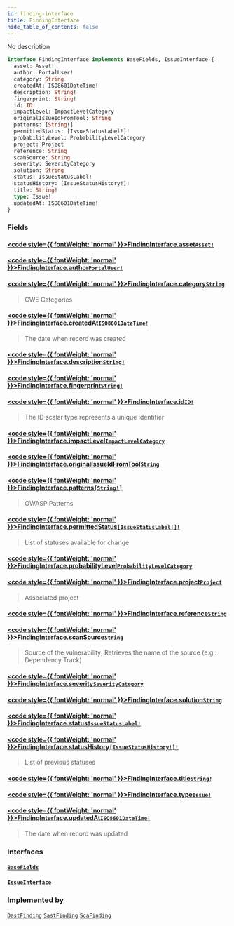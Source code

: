 ```yaml
---
id: finding-interface
title: FindingInterface
hide_table_of_contents: false
---
```








No description

```graphql
interface FindingInterface implements BaseFields, IssueInterface {
  asset: Asset!
  author: PortalUser!
  category: String
  createdAt: ISO8601DateTime!
  description: String!
  fingerprint: String!
  id: ID!
  impactLevel: ImpactLevelCategory
  originalIssueIdFromTool: String
  patterns: [String!]
  permittedStatus: [IssueStatusLabel!]!
  probabilityLevel: ProbabilityLevelCategory
  project: Project
  reference: String
  scanSource: String
  severity: SeverityCategory
  solution: String
  status: IssueStatusLabel!
  statusHistory: [IssueStatusHistory!]!
  title: String!
  type: Issue!
  updatedAt: ISO8601DateTime!
}
```


### Fields

#### [<code style={{ fontWeight: 'normal' }}>FindingInterface.<b>asset</b></code>](#)<Bullet />[`Asset!`](/api/graphql/documentation/objects/asset) <Badge class="secondary" text="non-null"/> <Badge class="secondary" text="object"/>
> 
> 

#### [<code style={{ fontWeight: 'normal' }}>FindingInterface.<b>author</b></code>](#)<Bullet />[`PortalUser!`](/api/graphql/documentation/objects/portal-user) <Badge class="secondary" text="non-null"/> <Badge class="secondary" text="object"/>
> 
> 

#### [<code style={{ fontWeight: 'normal' }}>FindingInterface.<b>category</b></code>](#)<Bullet />[`String`](/api/graphql/documentation/scalars/string) <Badge class="secondary" text="scalar"/>
> CWE Categories
> 

#### [<code style={{ fontWeight: 'normal' }}>FindingInterface.<b>createdAt</b></code>](#)<Bullet />[`ISO8601DateTime!`](/api/graphql/documentation/scalars/iso8601-date-time) <Badge class="secondary" text="non-null"/> <Badge class="secondary" text="scalar"/>
> The date when record was created
> 

#### [<code style={{ fontWeight: 'normal' }}>FindingInterface.<b>description</b></code>](#)<Bullet />[`String!`](/api/graphql/documentation/scalars/string) <Badge class="secondary" text="non-null"/> <Badge class="secondary" text="scalar"/>
> 
> 

#### [<code style={{ fontWeight: 'normal' }}>FindingInterface.<b>fingerprint</b></code>](#)<Bullet />[`String!`](/api/graphql/documentation/scalars/string) <Badge class="secondary" text="non-null"/> <Badge class="secondary" text="scalar"/>
> 
> 

#### [<code style={{ fontWeight: 'normal' }}>FindingInterface.<b>id</b></code>](#)<Bullet />[`ID!`](/api/graphql/documentation/scalars/id) <Badge class="secondary" text="non-null"/> <Badge class="secondary" text="scalar"/>
> The ID scalar type represents a unique identifier
> 

#### [<code style={{ fontWeight: 'normal' }}>FindingInterface.<b>impactLevel</b></code>](#)<Bullet />[`ImpactLevelCategory`](/api/graphql/documentation/enums/impact-level-category) <Badge class="secondary" text="enum"/>
> 
> 

#### [<code style={{ fontWeight: 'normal' }}>FindingInterface.<b>originalIssueIdFromTool</b></code>](#)<Bullet />[`String`](/api/graphql/documentation/scalars/string) <Badge class="secondary" text="scalar"/>
> 
> 

#### [<code style={{ fontWeight: 'normal' }}>FindingInterface.<b>patterns</b></code>](#)<Bullet />[`[String!]`](/api/graphql/documentation/scalars/string) <Badge class="secondary" text="list"/> <Badge class="secondary" text="scalar"/>
> OWASP Patterns
> 

#### [<code style={{ fontWeight: 'normal' }}>FindingInterface.<b>permittedStatus</b></code>](#)<Bullet />[`[IssueStatusLabel!]!`](/api/graphql/documentation/enums/issue-status-label) <Badge class="secondary" text="non-null"/> <Badge class="secondary" text="enum"/>
> List of statuses available for change
> 

#### [<code style={{ fontWeight: 'normal' }}>FindingInterface.<b>probabilityLevel</b></code>](#)<Bullet />[`ProbabilityLevelCategory`](/api/graphql/documentation/enums/probability-level-category) <Badge class="secondary" text="enum"/>
> 
> 

#### [<code style={{ fontWeight: 'normal' }}>FindingInterface.<b>project</b></code>](#)<Bullet />[`Project`](/api/graphql/documentation/objects/project) <Badge class="secondary" text="object"/>
> Associated project
> 

#### [<code style={{ fontWeight: 'normal' }}>FindingInterface.<b>reference</b></code>](#)<Bullet />[`String`](/api/graphql/documentation/scalars/string) <Badge class="secondary" text="scalar"/>
> 
> 

#### [<code style={{ fontWeight: 'normal' }}>FindingInterface.<b>scanSource</b></code>](#)<Bullet />[`String`](/api/graphql/documentation/scalars/string) <Badge class="secondary" text="scalar"/>
> Source of the vulnerability; Retrieves the name of the source (e.g.: Dependency Track)
> 

#### [<code style={{ fontWeight: 'normal' }}>FindingInterface.<b>severity</b></code>](#)<Bullet />[`SeverityCategory`](/api/graphql/documentation/enums/severity-category) <Badge class="secondary" text="enum"/>
> 
> 

#### [<code style={{ fontWeight: 'normal' }}>FindingInterface.<b>solution</b></code>](#)<Bullet />[`String`](/api/graphql/documentation/scalars/string) <Badge class="secondary" text="scalar"/>
> 
> 

#### [<code style={{ fontWeight: 'normal' }}>FindingInterface.<b>status</b></code>](#)<Bullet />[`IssueStatusLabel!`](/api/graphql/documentation/enums/issue-status-label) <Badge class="secondary" text="non-null"/> <Badge class="secondary" text="enum"/>
> 
> 

#### [<code style={{ fontWeight: 'normal' }}>FindingInterface.<b>statusHistory</b></code>](#)<Bullet />[`[IssueStatusHistory!]!`](/api/graphql/documentation/objects/issue-status-history) <Badge class="secondary" text="non-null"/> <Badge class="secondary" text="object"/>
> List of previous statuses
> 

#### [<code style={{ fontWeight: 'normal' }}>FindingInterface.<b>title</b></code>](#)<Bullet />[`String!`](/api/graphql/documentation/scalars/string) <Badge class="secondary" text="non-null"/> <Badge class="secondary" text="scalar"/>
> 
> 

#### [<code style={{ fontWeight: 'normal' }}>FindingInterface.<b>type</b></code>](#)<Bullet />[`Issue!`](/api/graphql/documentation/enums/issue) <Badge class="secondary" text="non-null"/> <Badge class="secondary" text="enum"/>
> 
> 

#### [<code style={{ fontWeight: 'normal' }}>FindingInterface.<b>updatedAt</b></code>](#)<Bullet />[`ISO8601DateTime!`](/api/graphql/documentation/scalars/iso8601-date-time) <Badge class="secondary" text="non-null"/> <Badge class="secondary" text="scalar"/>
> The date when record was updated
> 

### Interfaces

#### [`BaseFields`](/api/graphql/documentation/interfaces/base-fields) <Badge class="secondary" text="interface"/>
> 
> 

#### [`IssueInterface`](/api/graphql/documentation/interfaces/issue-interface) <Badge class="secondary" text="interface"/>
> 
> 



### Implemented by

[`DastFinding`](/api/graphql/documentation/objects/dast-finding)  <Badge class="secondary" text="object"/><Bullet />[`SastFinding`](/api/graphql/documentation/objects/sast-finding)  <Badge class="secondary" text="object"/><Bullet />[`ScaFinding`](/api/graphql/documentation/objects/sca-finding)  <Badge class="secondary" text="object"/>



